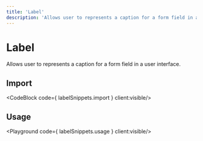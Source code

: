 ```yaml
---
title: 'Label'
description: 'Allows user to represents a caption for a form field in a user interface.'
---
```


# Label

Allows user to represents a caption for a form field in a user interface.

## Import
<CodeBlock code={ labelSnippets.import } client:visible/>

## Usage
<Playground code={ labelSnippets.usage } client:visible/>

